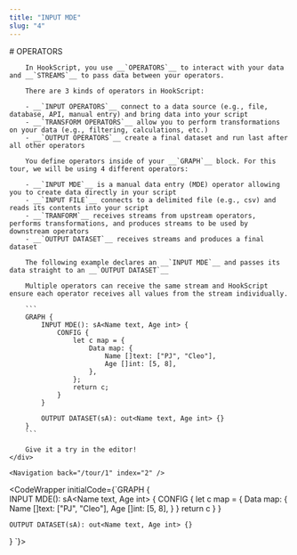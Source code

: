 ```yaml
---
title: "INPUT MDE"
slug: "4"
---
```



<InstructionsWrapper>
	<div className="instructions-main">
		# OPERATORS

		In HookScript, you use __`OPERATORS`__ to interact with your data and __`STREAMS`__ to pass data between your operators.

		There are 3 kinds of operators in HookScript:

		- __`INPUT OPERATORS`__ connect to a data source (e.g., file, database, API, manual entry) and bring data into your script
		- __`TRANSFORM OPERATORS`__ allow you to perform transformations on your data (e.g., filtering, calculations, etc.)
		- __`OUTPUT OPERATORS`__ create a final dataset and run last after all other operators

		You define operators inside of your __`GRAPH`__ block. For this tour, we will be using 4 different operators:

		- __`INPUT MDE`__ is a manual data entry (MDE) operator allowing you to create data directly in your script
		- __`INPUT FILE`__ connects to a delimited file (e.g., csv) and reads its contents into your script
		- __`TRANFORM`__ receives streams from upstream operators, performs transformations, and produces streams to be used by downstream operators
		- __`OUTPUT DATASET`__ receives streams and produces a final dataset

		The following example declares an __`INPUT MDE`__ and passes its data straight to an __`OUTPUT DATASET`__

		Multiple operators can receive the same stream and HookScript ensure each operator receives all values from the stream individually.

		```
		GRAPH {	
			INPUT MDE(): sA<Name text, Age int> {
				CONFIG {
					let c map = {
						Data map: {
							Name []text: ["PJ", "Cleo"],
							Age []int: [5, 8],
						},
					};
					return c;
				}
			}

			OUTPUT DATASET(sA): out<Name text, Age int> {}
		}
		```

		Give it a try in the editor!
	</div>

	<Navigation back="/tour/1" index="2" />

</InstructionsWrapper>

<CodeWrapper initialCode={`GRAPH {	
	INPUT MDE(): sA<Name text, Age int> {
		CONFIG {
			let c map = {
				Data map: {
					Name []text: ["PJ", "Cleo"],
					Age []int: [5, 8],
				}
			}
			return c
		}
	}

	OUTPUT DATASET(sA): out<Name text, Age int> {}
}
`}>
</CodeWrapper>